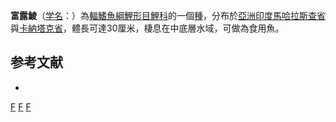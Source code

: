 {{Speciesbox
| genus = Cirrhinus
| species = fulungee
| image = Cirrhina fulunge Mintern 132.jpg
| status = NE
| status_system = IUCN3.1
| authority = [[Sykes|Sykes]], 1839
| synonyms = *''Chondrostoma fulungee''<br /><small>Sykes, 1839</small>
*''Cirrhina fulungee''<br /><small>Sykes, 1839</small>
*''Gymnostomus fulungee''<br /><small>Sykes, 1839</small>
}}
'''富露鯪'''（[[学名|学名]]：{{lang|la|''Cirrhinus fulungee''}}）為[[輻鰭魚綱|輻鰭魚綱]][[鯉形目|鯉形目]][[鯉科|鯉科]]的一個[[種|種]]，分布於[[亞洲|亞洲]][[印度|印度]][[馬哈拉斯查省|馬哈拉斯查省]]與[[卡納塔克省|卡納塔克省]]，體長可達30厘米，棲息在中底層水域，可做為食用魚。

==参考文献==
*{{FishBase_species|genus=Cirrhinus|species=fulungee|year=2011|month=12}}

{{Taxonbar}}

[[Category:食用鱼|F]]
[[Category:鯪屬|F]]
[[Category:1839年描述的魚類|F]]